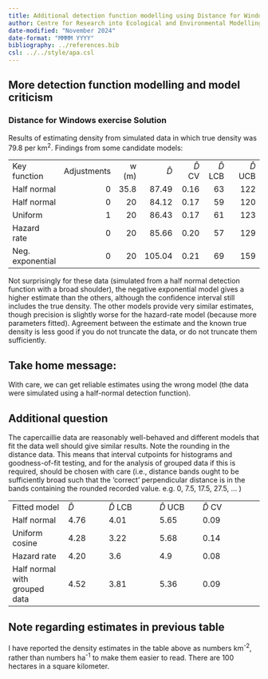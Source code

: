```yaml
---
title: Additional detection function modelling using Distance for Windows software
author: Centre for Research into Ecological and Environmental Modelling <br> **University of St Andrews**
date-modified: "November 2024"
date-format: "MMMM YYYY"
bibliography: ../references.bib
csl: ../../style/apa.csl
---
```


:::{.callout-warning collapse=false appearance='default' icon=true}
# More detection function modelling and model criticism
### Distance for Windows exercise Solution
:::


Results of estimating density from simulated data in which true density was 79.8 per km<sup>2</sup>. Findings from some candidate models:

|   |   |   |   |   |   |   |
|-------------|--------:|-------:|----------:|----------:|---------:|------------------:|
| Key function | Adjustments | w (m) | $\hat{D}$ | $\hat{D}$ CV | $\hat{D}$ LCB | $\hat{D}$ UCB |
| Half normal      | 0               | 35.8      | 87.49                   | 0.16                           | 63                              | 122                             |
| Half normal      | 0               | 20        | 84.12                   | 0.17                           | 59                              | 120                             |
| Uniform          | 1               | 20        | 86.43                   | 0.17                           | 61                              | 123                             |
| Hazard rate      | 0               | 20        | 85.66                   | 0.20                           | 57                              | 129                             |
| Neg. exponential | 0               | 20        | 105.04                  | 0.21                           | 69                              | 159                             |

Not surprisingly for these data (simulated from a half normal detection function with a broad shoulder), the negative exponential model gives a higher estimate than the others, although the confidence interval still includes the true density. The other models provide very similar estimates, though precision is slightly worse for the hazard-rate model (because more parameters fitted). Agreement between the estimate and the known true density is less good if you do not truncate the data, or do not truncate them sufficiently. 

:::{.callout-tip collapse=false appearance='default' icon=true}
## Take home message: 
With care, we can get reliable estimates using the wrong model (the data were simulated using a half-normal detection function).
:::

## Additional question

The capercaillie data are reasonably well-behaved and different models that fit the data well should give similar results. Note the rounding in the distance data. This means that interval cutpoints for histograms and goodness-of-fit testing, and for the analysis of grouped data if this is required, should be chosen with care (i.e., distance bands ought to be sufficiently broad such that the ‘correct’ perpendicular distance is in the bands containing the rounded recorded value. e.g. 0, 7.5, 17.5, 27.5, … )

|       |           |         |               |             |
|-----------------|------------|---------------|-------------|------------------|
| Fitted model              | $\hat{D}$ | $\hat{D}$ LCB | $\hat{D}$ UCB | $\hat{D}$ CV |
| Half normal     | 4.76    | 4.01    | 5.65        | 0.09           |
| Uniform cosine  | 4.28    | 3.22    | 5.68        | 0.14           |
| Hazard rate     | 4.20    | 3.6     | 4.9         | 0.08           |
| Half normal with grouped data | 4.52    | 3.81    | 5.36    | 0.09 |

:::{.callout-note collapse=false appearance='default' icon=true}
## Note regarding estimates in previous table
I have reported the density estimates in the table above as numbers km<sup>-2</sup>, rather than numbers ha<sup>-1</sup> to make them easier to read. There are 100 hectares in a square kilometer.
:::

